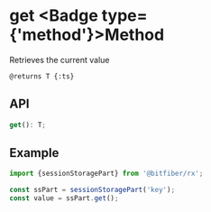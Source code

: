 
# get <Badge type={'method'}>Method</Badge>

Retrieves the current value

`@returns T {:ts}`

## API

```ts copy
get(): T;
```

## Example

```ts copy
import {sessionStoragePart} from '@bitfiber/rx';

const ssPart = sessionStoragePart('key');
const value = ssPart.get();
```
